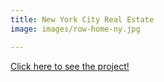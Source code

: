```yaml
---
title: New York City Real Estate
image: images/row-home-ny.jpg

---
```



[Click here to see the project!](https://docs.google.com/presentation/d/1ogdrVkMaDPe7XbLZ0GeoA4dvw8oCxR4QRYSPGcIDA4A/edit?usp=sharing)
